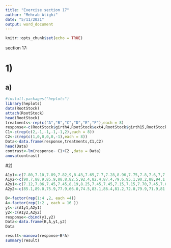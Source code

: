 ```yaml
---
title: "Exercise section 17"
author: "Mehrab Atighi"
date: "5/11/2021"
output: word_document
---
```


```r
knitr::opts_chunk$set(echo = TRUE)
```


section 17:

# 1)

## a)
```r
#install.packages("heplots")
library(heplots)
data(RootStock)
attach(RootStock)
head(RootStock)
treatments<-rep(c("A","B","C","D","E","F"),each = 8)
response<-c(RootStock$girth4,RootStock$ext4,RootStock$girth15,RootStock$weight15)
C1<-c(rep(c(2,-1,-1,-1,-1,2),each = 8))
C2<-c(rep(c(1,0,0,0,0,-1),each = 8))
Data<-data.frame(response,treatments,C1,C2)
head(Data)
contrast<-lm(response~ C1+C2 ,data = Data)
anova(contrast)
```  

#2)
```r
A1y1<-c(7.80,7.10,7.89,7.82,9,8.43,7.65,7.7,7.28,8.96,7.75,7.8,7.6,7,7.82,7.8)
A1y2<-c(90.7,88.9,85.9,88.8,82.5,92.4,82.4,87.4,79.6,95.1,90.2,88,94.1,86.6,85.9,88.8)
A2y1<-c(7.12,7.06,7.45,7.45,8.19,8.25,7.45,7.45,7.15,7.15,7.70,7.45,7.06,7.04,7.52,7.70)
A2y2<-c(85.1,89.0,75.9,77.9,66.0,74.5,83.1,86.4,81.2,72.0,79.9,71.9,81.2,79.9,86.4,76.4)

B<-factor(rep(1:4 ,2, each =4))
A<-factor(rep(1:2 , each = 16 ))
y1<-c(A1y1,A2y1)
y2<-c(A1y2,A2y2)
response<-cbind(y1,y2)
Data<-data.frame(B,A,y1,y2)
Data

result<-manova(response~B*A)
summary(result)
```
